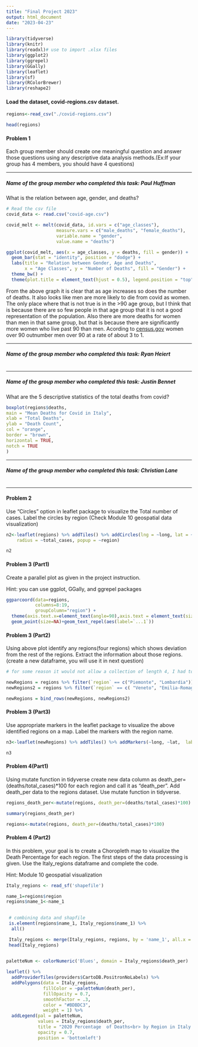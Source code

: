 ```yaml
---
title: "Final Project 2023"
output: html_document
date: "2023-04-23"
---
```


```r
library(tidyverse)
library(knitr)
library(readxl)# use to import .xlsx files
library(ggplot2)
library(ggrepel)
library(GGally)
library(leaflet)
library(sf)
library(RColorBrewer)
library(reshape2)
```


#### Load the dataset, covid-regions.csv dataset.

```r

regions<-read_csv("./covid-regions.csv") 

head(regions)

```


#### Problem 1

Each group member should create one meaningful question and answer those questions using any descriptive data analysis methods.(Ex:If your group has 4 members, you should have 4 questions)

---

##### Name of the group member who completed this task: Paul Huffman

What is the relation between age, gender, and deaths?
```r

# Read the csv file
covid_data <- read.csv("covid-age.csv")

covid_melt <- melt(covid_data, id.vars = c("age_classes"), 
                   measure.vars = c("male_deaths", "female_deaths"), 
                   variable.name = "gender", 
                   value.name = "deaths")

ggplot(covid_melt, aes(x = age_classes, y = deaths, fill = gender)) + 
  geom_bar(stat = "identity", position = "dodge") +
  labs(title = "Relation between Gender, Age and Deaths",
       x = "Age Classes", y = "Number of Deaths", fill = "Gender") +
  theme_bw() +
  theme(plot.title = element_text(hjust = 0.5), legend.position = "top") + scale_fill_discrete(labels=c("Male Deaths", "Female Deaths"))


```

From the above graph it is clear that as age increases so does the number of deaths. It also looks like men are more likely to die from covid as women. The only place where that is not true is in the >90 age group, but I think that is because there are so few people in that age group that it is not a good representation of the population. Also there are more deaths for women than men in that same group, but that is because there are significantly more women who live past 90 than men. Acording to [census.gov](https://www.census.gov/newsroom/releases/archives/aging_population/cb11-194.html) women over 90 outnumber men over 90 at a rate of about 3 to 1.

---

##### Name of the group member who completed this task: Ryan Heiert

```r

```

---

##### Name of the group member who completed this task: Justin Bennet

What are the 5 descriptive statistics of the total deaths from covid?
```r

boxplot(regions$deaths,
main = "Mean Deaths for Covid in Italy",
xlab = "Total Deaths",
ylab = "Death Count",
col = "orange",
border = "brown",
horizontal = TRUE,
notch = TRUE
)

```

---

##### Name of the group member who completed this task: Christian Lane


```r

```

---

#### Problem 2

Use "Circles" option in leaflet package to visualize the Total number of cases. Label the circles by region (Check Module 10 geospatial data visualization)

```r

n2<-leaflet(regions) %>% addTiles() %>% addCircles(lng = ~long, lat = ~lat, weight = 1,
    radius = ~total_cases, popup = ~region)

n2

```



#### Problem 3 (Part1) 

Create a parallel plot as given in the project instruction.

Hint: you can use ggplot, GGally, and ggrepel packages 

```r
ggparcoord(data=regions,
           columns=8:19,
           groupColumn="region") +
  theme(axis.text.x=element_text(angle=90),axis.text = element_text(size = 8)) +
  geom_point(size=NA)+geom_text_repel(aes(label=`...1`))
```

#### Problem 3 (Part2)

Using above plot identify any regions(four regions) which shows deviation from the rest of the regions. Extract the information about those regions. (create a new dataframe, you will use it in next question)


```r

# for some reason it would not allow a collection of length 4, I had to separate like this

newRegions = regions %>% filter(`region` == c("Piemonte", "Lombardia"))
newRegions2 = regions %>% filter(`region` == c( "Veneto", "Emilia-Romagna"))

newRegions = bind_rows(newRegions, newRegions2)

```


#### Problem 3 (Part3)

Use appropriate markers in the leaflet package to visualize the above identified regions on a map. Label the markers with the region name.


```r

n3<-leaflet(newRegions) %>% addTiles() %>% addMarkers(~long, ~lat,  label = ~region)

n3

```


#### Problem 4(Part1)

Using mutate function in tidyverse create new data column as  $\mbox{death_per=(deaths/total_cases)*100}$ for each region and call it as "death_per". Add death_per data to the regions dataset. Use mutate function in tidyverse.

```r


regions_death_per<-mutate(regions, death_per=(deaths/total_cases)*100)

summary(regions_death_per)

regions<-mutate(regions, death_per=(deaths/total_cases)*100)


```


#### Problem 4 (Part2)

In this problem, your goal is to create a Choropleth map to visualize the Death Percentage for each region. The first steps of the data processing is given. Use the Italy_regions dataframe and complete the code. 

Hint: Module 10 geospatial visualization

```r

Italy_regions <- read_sf('shapefile')

name_1=regions$region
regions$name_1<-name_1

 
 # combining data and shapfile 
 is.element(regions$name_1, Italy_regions$name_1) %>%
  all()

 Italy_regions <- merge(Italy_regions, regions, by = 'name_1', all.x = F)
 head(Italy_regions)
 
```


```r

paletteNum <- colorNumeric('Blues', domain = Italy_regions$death_per)

leaflet() %>%
  addProviderTiles(providers$CartoDB.PositronNoLabels) %>%
  addPolygons(data = Italy_regions,
              fillColor = ~paletteNum(death_per),
              fillOpacity = 0.7,
              smoothFactor = .3,
              color = "#BDBDC3",
              weight = 1) %>%
  addLegend(pal = paletteNum,
            values = Italy_regions$death_per,
            title = "2020 Percentage  of Deaths<br> by Region in Italy (Covid-19)",
            opacity = 0.7,
            position = 'bottomleft')

```










